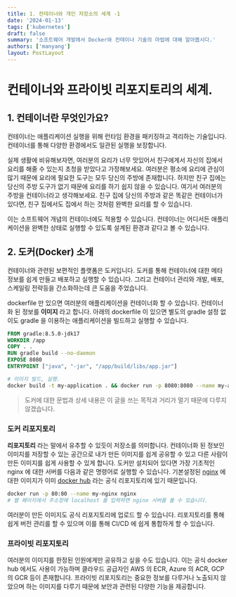 ```yaml
---
title: 1. 컨테이너와 개인 저장소의 세계 -1
date: '2024-01-13'
tags: ['kubernetes']
draft: false
summary: '소프트웨어 개발에서 Docker와 컨테이너 기술의 마법에 대해 알아봅시다.'
authors: ['manyang']
layout: PostLayout
---
```


# 컨테이너와 프라이빗 리포지토리의 세계.

## 1. 컨테이너란 무엇인가요?

컨테이너는 애플리케이션 실행을 위해 런타임 환경을 패키징하고 격리하는 기술입니다. 컨테이너를 통해 다양한 환경에서도 일관된 실행을 보장합니다.

실제 생활에 비유해보자면, 여러분의 요리가 너무 맛있어서 친구에게서 자신의 집에서 요리를 해줄 수 있는지 초청을 받았다고 가정해보세요.
여러분은 평소에 요리에 관심이 많기 때문에 요리에 필요한 도구는 모두 당신의 주방에 존재합니다. 하지만 친구 집에는 당신의 주방 도구가 없기 때문에 요리를 하기 쉽지 않을 수 있습니다.
여기서 여러분의 주방을 컨테이너라고 생각해보세요. 친구 집에 당신의 주방과 같은 똑같은 컨테이너가 있다면, 친구 집에서도 집에서 하는 것처럼 완벽한 요리를 할 수 있습니다.

이는 소프트웨어 개념의 컨테이너에도 적용할 수 있습니다. 컨테이너는 어디서든 애플리케이션을 완벽한 상태로 실행할 수 있도록 설계된 환경과 같다고 볼 수 있습니다.

## 2. 도커(Docker) 소개

컨테이너와 관련된 보편적인 플랫폼은 도커입니다.
도커를 통해 컨테이너에 대한 메타 정보를 쉽게 만들고 배포하고 실행할 수 있습니다.
그리고 컨테이너 관리와 개발, 배포, 스케일링 전략등을 간소화하는데 큰 도움을 주었습니다.

dockerfile 만 있으면 여러분의 애플리케이션을 컨테이너화 할 수 있습니다. 컨테이너화 된 정보를 **이미지** 라고 합니다.
아래의 dockerfile 이 있으면 별도의 gradle 설정 없이도 gradle 을 이용하는 애플리케이션을 빌드하고 실행할 수 있습니다.

```dockerfile
FROM gradle:8.5.0-jdk17
WORKDIR /app
COPY . .
RUN gradle build --no-daemon
EXPOSE 8080
ENTRYPOINT ["java", "-jar", "/app/build/libs/app.jar"]
```

```sh
# 이미지 빌드, 실행.
docker build -t my-application . && docker run -p 8080:8080 --name my-application  my-application
```

> 도커에 대한 문법과 상세 내용은 이 글을 쓰는 목적과 거리가 멀기 때문에 다루지 않겠습니다.

### 도커 리포지토리

**리포지토리** 라는 말에서 유추할 수 있듯이 저장소를 의미합니다. 컨테이너화 된 정보인 이미지를 저장할 수 있는 공간으로 내가 만든 이미지를 쉽게 공유할 수 있고 다른 사람이 만든 이미지를 쉽게 사용할 수 있게 합니다.
도커만 설치되어 있다면 가장 기초적인 nginx 에 대한 서버를 다음과 같은 명령어로 실행할 수 있습니다. 기본설정된 [nginx](https://hub.docker.com/_/nginx) 에 대한 이미지가 이미 [docker hub](https://hub.docker.com/) 라는 공식 리포지토리에 있기 때문입니다.

```sh
docker run -p 80:80 --name my-nginx nginx
# 웹 페이지에서 주소창에 localhost 를 입력하면 nginx 서버를 볼 수 있습니다.
```

여러분이 만든 이미지도 공식 리포지토리에 업로드 할 수 있습니다.
리포지토리를 통해 쉽게 버전 관리를 할 수 있으며 이를 통해 CI/CD 에 쉽게 통합하게 할 수 있습니다.


### 프라이빗 리포지토리

여러분의 이미지를 한정된 인원에게만 공유하고 싶을 수도 있습니다. 이는 공식 docker hub 에서도 사용이 가능하며 클라우드 공급자인 AWS 의 ECR, Azure 의 ACR, GCP 의 GCR 등이 존재합니다.
프라이빗 리포지토리는 중요한 정보를 다루거나 노출되지 않았으며 하는 이미지를 다루기 때문에 보안과 관련된 다양한 기능을 제공합니다.

